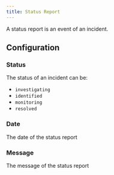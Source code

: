 ```yaml
---
title: Status Report
---
```


A status report is an event of an incident.


## Configuration

### Status

The status of an incident can be:

- `investigating`
- `identified`
- `monitoring`
- `resolved`

### Date

The date of the status report

### Message

The message of the status report
